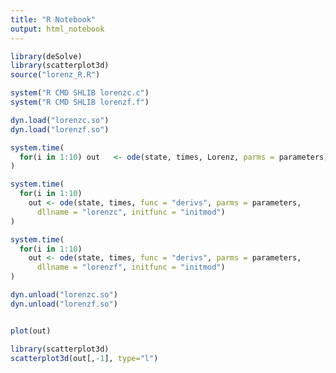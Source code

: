 ```yaml
---
title: "R Notebook"
output: html_notebook
---
```


```r
library(deSolve)
library(scatterplot3d)
source("lorenz_R.R")

system("R CMD SHLIB lorenzc.c")
system("R CMD SHLIB lorenzf.f")

dyn.load("lorenzc.so")
dyn.load("lorenzf.so")

system.time(
  for(i in 1:10) out   <- ode(state, times, Lorenz, parms = parameters)
)

system.time(
  for(i in 1:10)
    out <- ode(state, times, func = "derivs", parms = parameters,
      dllname = "lorenzc", initfunc = "initmod")
)

system.time(
  for(i in 1:10)
    out <- ode(state, times, func = "derivs", parms = parameters,
      dllname = "lorenzf", initfunc = "initmod")
)

dyn.unload("lorenzc.so")
dyn.unload("lorenzf.so")


plot(out)

library(scatterplot3d)
scatterplot3d(out[,-1], type="l")
```

